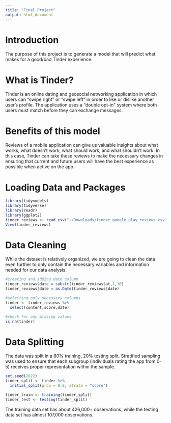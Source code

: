 ```yaml
---
title: "Final Project"
output: html_document
---
```


# Introduction 

The purpose of this project is to generate a model that will predict what makes for a good/bad Tinder experience.

# What is Tinder?

Tinder is an online dating and geosocial networking application in which users can "swipe right" or "swipe left" in order to like or dislike another user's profile. The application uses a "double opt-in" system where both users must match before they can exchange messages.

# Benefits of this model

Reviews of a mobile application can give us valuable insights about what works, what doesn't work, what should work, and what shouldn't work. In this case, Tinder can take these reviews to make the necessary changes in ensuring that current and future users will have the best experience as possible when active on the app.


# Loading Data and Packages
```r
library(tidymodels)
library(tidyverse)
library(readr)
library(ggplot2)
tinder_reviews <- read_csv("~/Downloads/tinder_google_play_reviews.csv")
View(tinder_reviews)
```


# Data Cleaning

While the dataset is relatively organized, we are going to clean the data even further to only contain the necessary variables and information needed for our data analysis.

```r
#creating and adding date column 
tinder_reviews$date = substr(tinder_reviews$at,1,10)
tinder_reviews$date = as.Date(tinder_reviews$date)

#selecting only necessary columns 
tinder <- tinder_reviews %>%
  select(content,score,date) 

#check for any missing values
is.na(tinder)
```

# Data Splitting

The data was split in a 80% training, 20% testing split. Stratified sampling was used to ensure that each subgroup (individuals rating the app from 0-5) receives proper representation within the sample.

```r
set.seed(2022)
tinder_split <- tinder %>%
  initial_split(prop = 0.8, strata = "score")

tinder_train <- training(tinder_split)
tinder_test <- testing(tinder_split)
```

The training data set has about 426,000+ observations, while the testing data set has almost 107,000 observations.

